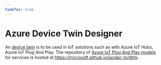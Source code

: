 ---
hideToc: true
---


# Azure Device Twin Designer

An [device twin](https://github.com/Azure/opendigitaltwins-dtdl/) is to be used in IoT solutions such as with Azure IoT Hubs,
Azure IoT Plug And Play. 
The repository of [Azure IoT Plug And Play models](/dtmi) for services is hosted at https://microsoft.github.io/jacdac-ts/dtmi .

<AzureDeviceTwinDesigner />